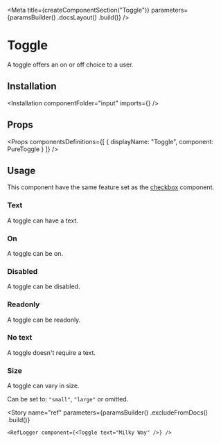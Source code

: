 
<Meta
    title={createComponentSection("Toggle")}
    parameters={paramsBuilder()
        .docsLayout(<ReactComponentsLayout semanticPath="/modules/checkbox" />)
        .build()}
/>

# Toggle

A toggle offers an on or off choice to a user.

## Installation

<Installation componentFolder="input" imports={<Imports />} />

## Props

<HocWarning componentName="Checkbox" semanticPath="modules/checkbox/" />

<Props
    componentsDefinitions={[
        { displayName: "Toggle", component: PureToggle }
    ]}
/>

## Usage

<WarningMessage>
    This component have the same feature set as the <a href="?path=/docs/components-checkbox--text">checkbox</a> component.
</WarningMessage>

### Text

A toggle can have a text.

<Preview>
    <Story name="text">
        <Toggle text="Milky Way"/>
    </Story>
</Preview>

### On

A toggle can be on.

<Preview>
    <Story name="on">
        <Toggle defaultChecked text="Milky Way"/>
    </Story>
</Preview>

### Disabled

A toggle can be disabled.

<Preview>
    <Story name="disabled">
        <Toggle disabled text="Milky Way"/>
    </Story>
</Preview>

### Readonly

A toggle can be readonly.

<Preview>
    <Story name="readonly">
        <Toggle readOnly text="Milky Way" />
    </Story>
</Preview>

### No text

A toggle doesn't require a text.

<Preview>
    <Story name="no text">
        <Toggle />
    </Story>
</Preview>

### Size

A toggle can vary in size.

Can be set to: `"small"`, `"large"` or omitted.

<Preview>
    <Story name="size">
        <div className="flex items-end items-lot-of-space-between">
            <Toggle size="small" text="Milky Way" />
            <Toggle text="Milky Way" />
            <Toggle size="large" text="Milky Way" />
        </div>
    </Story>
</Preview>

<Story
    name="ref"
    parameters={paramsBuilder()
        .excludeFromDocs()
        .build()}
>
    <RefLogger component={<Toggle text="Milky Way" />} />
</Story>

